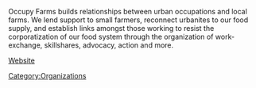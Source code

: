 Occupy Farms builds relationships between urban occupations and local farms. We lend support to small farmers, reconnect urbanites to our food supply, and establish links amongst those working to resist the corporatization of our food system through the organization of work-exchange, skillshares, advocacy, action and more.

[http://www.occupyfarms.nycga.net Website]

[[Category:Organizations]]